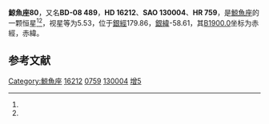 {{Starbox begin
| name = 鯨魚座80
}}
{{Starbox observe
| epoch = [[J2000.0|J2000.0]]
| constell = [[鯨魚座|鯨魚座]]<ref name=SIMBAD>{{cite web
 | url=http://simbad.u-strasbg.fr/simbad/sim-id?Ident=HR+759
 | title=Pulsating variable Star
 | publisher=Centre de Données astronomiques de Strasbourg
 | work=SIMBAD
 | accessdate=2012-07-13
 | archive-date=2016-03-17
 | archive-url=https://web.archive.org/web/20160317142119/http://simbad.u-strasbg.fr/simbad/sim-id?Ident=HR+759
 | dead-url=no
 }}</ref><ref name=DATA>{{cite web
 | url=http://vizier.u-strasbg.fr/viz-bin/VizieR-5?-out.add=.&-source=5050&-corr=PK=HR&-out.max=9999&HR=759
 | title=VizieR Detailed Page
 | accessdate=2012-07-13
 | archive-date=2016-03-04
 | archive-url=https://web.archive.org/web/20160304232744/http://vizier.u-strasbg.fr/viz-bin/VizieR-5?-out.add=.&-source=5050&-corr=PK=HR&-out.max=9999&HR=759
 | dead-url=no
 }}</ref>
| 星官 = 
| ra = {{RA|2|36|0}}<ref name=SIMBAD /><ref name=DATA />
| dec = {{DEC|-7|49|54}}<ref name=SIMBAD /><ref name=DATA />
| appmag_v = 5.53<ref name=SIMBAD /><ref name=DATA />
}}
{{Starbox character
| class = M0III<ref name=SIMBAD /><ref name=DATA />
| b-v = 1.59<ref name=SIMBAD /><ref name=DATA />
| u-b = 1.93<ref name=SIMBAD /><ref name=DATA />
| r-i = 0.87E<ref name=SIMBAD /><ref name=DATA />
| variable = 
}}
{{Starbox astrometry
| radial_v = 1.93
| prop_mo_ra = 14
| parallax = 
| p_error = 
}}
{{Starbox catalog
| names =BD-08 489，[[SAO星表|SAO]] 130004，[[HD星表|HD]] 16212，[[HR星表|HR]] 759}}
{{Starbox reference |Simbad=HR+759}}
{{Starbox end}}

'''鯨魚座80'''，又名'''BD-08 489'''，'''HD 16212'''、'''SAO 130004'''、'''HR 759'''，是[[鯨魚座|鯨魚座]]的一颗恒星<ref name=SIMBAD /><ref name=DATA />，视星等为5.53，位于[[銀道座標系|銀經]]179.86，[[銀道座標系|銀緯]]-58.61，其[[B1900.0|B1900.0]]坐标为赤經{{RA|2|31|4.6}}，赤緯{{DEC|-8|-58.61|59}}。

== 参考文献 ==
{{reflist}}

{{star-stub}}

{{鯨魚座恒星}}
{{星官|蒭藁|6|5}}
[[Category:鯨魚座|Category:鯨魚座]]
[[Category:HD和HDE天體|16212]]
[[Category:HR天體|0759]]
[[Category:SAO天體|130004]]
[[Category:蒭藁|增5]]